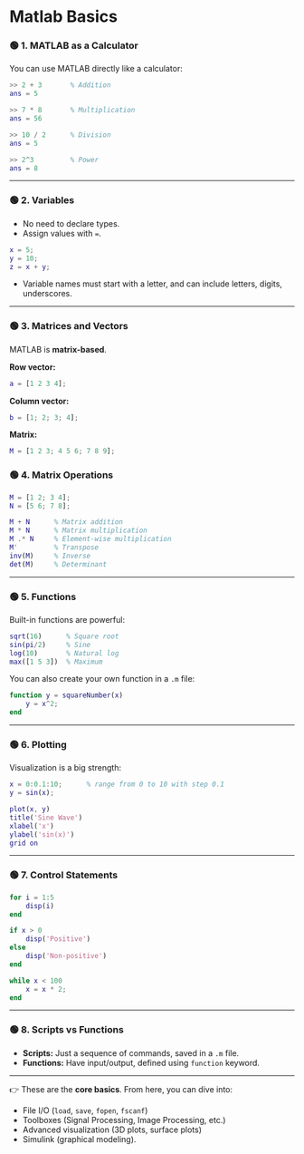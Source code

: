 # Matlab Basics
### 🟢 1. MATLAB as a Calculator

You can use MATLAB directly like a calculator:

```matlab
>> 2 + 3       % Addition
ans = 5

>> 7 * 8       % Multiplication
ans = 56

>> 10 / 2      % Division
ans = 5

>> 2^3         % Power
ans = 8
```

---

### 🟢 2. Variables

* No need to declare types.
* Assign values with `=`.

```matlab
x = 5;
y = 10;
z = x + y;
```

* Variable names must start with a letter, and can include letters, digits, underscores.

---

### 🟢 3. Matrices and Vectors

MATLAB is **matrix-based**.

**Row vector:**

```matlab
a = [1 2 3 4];
```

**Column vector:**

```matlab
b = [1; 2; 3; 4];
```

**Matrix:**

```matlab
M = [1 2 3; 4 5 6; 7 8 9];
```

### 🟢 4. Matrix Operations

```matlab
M = [1 2; 3 4];
N = [5 6; 7 8];

M + N      % Matrix addition
M * N      % Matrix multiplication
M .* N     % Element-wise multiplication
M'         % Transpose
inv(M)     % Inverse
det(M)     % Determinant
```

---

### 🟢 5. Functions

Built-in functions are powerful:

```matlab
sqrt(16)      % Square root
sin(pi/2)     % Sine
log(10)       % Natural log
max([1 5 3])  % Maximum
```

You can also create your own function in a `.m` file:

```matlab
function y = squareNumber(x)
    y = x^2;
end
```

---

### 🟢 6. Plotting

Visualization is a big strength:

```matlab
x = 0:0.1:10;      % range from 0 to 10 with step 0.1
y = sin(x);

plot(x, y)
title('Sine Wave')
xlabel('x')
ylabel('sin(x)')
grid on
```

---

### 🟢 7. Control Statements

```matlab
for i = 1:5
    disp(i)
end

if x > 0
    disp('Positive')
else
    disp('Non-positive')
end

while x < 100
    x = x * 2;
end
```

---

### 🟢 8. Scripts vs Functions

* **Scripts:** Just a sequence of commands, saved in a `.m` file.
* **Functions:** Have input/output, defined using `function` keyword.

---

👉 These are the **core basics**. From here, you can dive into:

* File I/O (`load`, `save`, `fopen`, `fscanf`)
* Toolboxes (Signal Processing, Image Processing, etc.)
* Advanced visualization (3D plots, surface plots)
* Simulink (graphical modeling).
